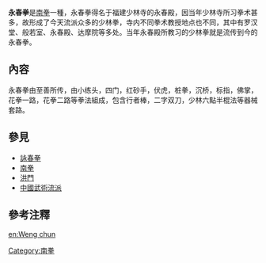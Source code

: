 {{distinguish|詠春拳}}
'''永春拳'''是[[南拳|南拳]]一種，永春拳得名于福建少林寺的永春殿，因当年少林寺所习拳术甚多，故形成了今天流派众多的少林拳，寺内不同拳术教授地点也不同，其中有罗汉堂、般若室、永春殿、达摩院等多处。当年永春殿所教习的少林拳就是流传到今的永春拳。
== 內容 ==
永春拳由至善所传，由小练头，四门，红砂手，伏虎，桩拳，沉桥，标指，佛掌，花拳一路，花拳二路等拳法組成，包含行者棒，二字双刀，少林六點半棍法等器械套路。

== 參見 ==
*[[詠春拳|詠春拳]]
*[[南拳|南拳]]
*[[洪門|洪門]]
*[[中國武術流派|中國武術流派]]

== 參考注釋 ==
{{reflist}}

[[Category:南拳|Category:南拳]]

[[en:Weng_chun|en:Weng chun]]